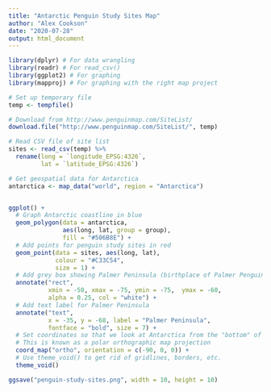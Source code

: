 ```yaml
---
title: "Antarctic Penguin Study Sites Map"
author: "Alex Cookson"
date: "2020-07-28"
output: html_document
---
```


```r
library(dplyr) # For data wrangling
library(readr) # For read_csv()
library(ggplot2) # For graphing
library(mapproj) # For graphing with the right map project
```

```r
# Set up temporary file
temp <- tempfile()

# Download from http://www.penguinmap.com/SiteList/
download.file("http://www.penguinmap.com/SiteList/", temp)

# Read CSV file of site list
sites <- read_csv(temp) %>%
  rename(long = `longitude_EPSG:4326`,
         lat = `latitude_EPSG:4326`)
```

```r
# Get geospatial data for Antarctica
antarctica <- map_data("world", region = "Antarctica")


ggplot() +
  # Graph Antarctic coastline in blue
  geom_polygon(data = antarctica,
               aes(long, lat, group = group),
               fill = "#506B8E") +
  # Add points for penguin study sites in red
  geom_point(data = sites, aes(long, lat),
             colour = "#C33C54",
             size = 1) +
  # Add grey box showing Palmer Peninsula (birthplace of Palmer Penguins!)
  annotate("rect",
           xmin = -50, xmax = -75, ymin = -75,  ymax = -60,
           alpha = 0.25, col = "white") +
  # Add text label for Palmer Peninsula
  annotate("text",
           x = -35, y = -68, label = "Palmer Peninsula",
           fontface = "bold", size = 7) +
  # Set coordinates so that we look at Antarctica from the "bottom" of Earth
  # This is known as a polar orthographic map projection
  coord_map("ortho", orientation = c(-90, 0, 0)) +
  # Use theme_void() to get rid of gridlines, borders, etc.
  theme_void()
```

```r
ggsave("penguin-study-sites.png", width = 10, height = 10)
```




